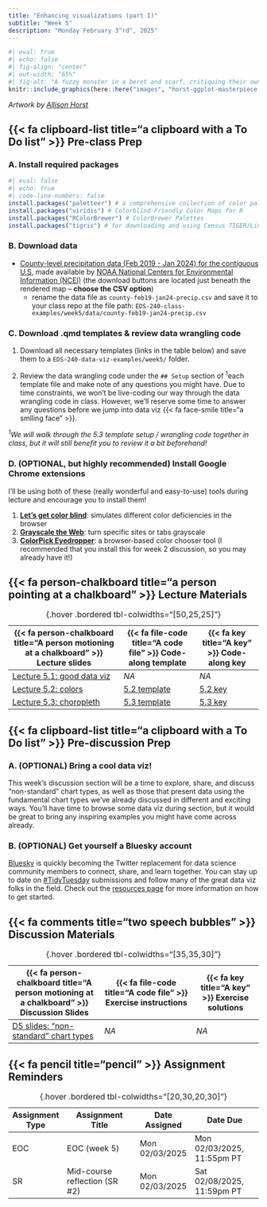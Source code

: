 ```yaml
---
title: "Enhancing visualizations (part I)"
subtitle: "Week 5"
description: "Monday February 3^rd^, 2025"
---
```


```r
#| eval: true 
#| echo: false
#| fig-align: "center"
#| out-width: "65%" 
#| fig-alt: "A fuzzy monster in a beret and scarf, critiquing their own column graph on a canvas in front of them while other assistant monsters (also in berets) carry over boxes full of elements that can be used to customize a graph (like themes and geometric shapes). In the background is a wall with framed data visualizations. Stylized text reads 'ggplot2: build a data masterpiece.'"
knitr::include_graphics(here::here("images", "horst-ggplot-masterpiece.png"))
```

:::{.gray-text .center-text}
*Artwork by [Allison Horst](https://allisonhorst.com/){target="_blank"}*
:::

## {{< fa clipboard-list title="a clipboard with a To Do list" >}} Pre-class Prep {#pre-class-prep}

### A. Install required packages

```r
#| eval: false
#| echo: true
#| code-line-numbers: false
install.packages("paletteer") # a comprehensive collection of color palettes in R using a common interface
install.packages("viridis") # Colorblind-Friendly Color Maps for R
install.packages("RColorBrewer") # ColorBrewer Palettes
install.packages("tigris") # for downloading and using Census TIGER/Line shapefiles in R
```

### B. Download data

- [County-level precipitation data (Feb 2019 - Jan 2024) for the contiguous U.S](https://www.ncei.noaa.gov/access/monitoring/climate-at-a-glance/county/mapping/110/pcp/202401/60/value){target="_blank"}, made available by [NOAA National Centers for Environmental Information (NCEI)](https://www.ncei.noaa.gov/){target="_blank"} (the download buttons are located just beneath the rendered map -- **choose the CSV option**)
  - rename the data file as `county-feb19-jan24-precip.csv` and save it to your class repo at the file path: `EDS-240-class-examples/week5/data/county-feb19-jan24-precip.csv`
  
### C. Download .qmd templates & review data wrangling code

1. Download all necessary templates (links in the table below) and save them to a `EDS-240-data-viz-examples/week5/` folder.

2. Review the data wrangling code under the `## Setup` section of <sup>1</sup>each template file and make note of any questions you might have. Due to time constraints, we won't be live-coding our way through the data wrangling code in class. However, we'll reserve some time to answer any questions before we jump into data viz {{< fa face-smile title="a smiling face" >}}. 

*<sup>1</sup>We will walk through the 5.3 template setup / wrangling code together in class, but it will still benefit you to review it a bit beforehand!*

### D. (OPTIONAL, but highly recommended) Install Google Chrome extensions

I'll be using both of these (really wonderful and easy-to-use) tools during lecture and encourage you to install them!

1. **[Let's get color blind](https://chromewebstore.google.com/detail/lets-get-color-blind/bkdgdianpkfahpkmphgehigalpighjck){target="_blank"}**: simulates different color deficiencies in the browser
2. **[Grayscale the Web](https://chromewebstore.google.com/detail/grayscale-the-web-save-si/mblmpdpfppogibmoobibfannckeeleag){target="_blank"}**: turn specific sites or tabs grayscale
3. **[ColorPick Eyedropper](https://chromewebstore.google.com/detail/colorpick-eyedropper/ohcpnigalekghcmgcdcenkpelffpdolg){target="_blank"}**: a browser-based color chooser tool (I recommended that you install this for week 2 discussion, so you may already have it!)

## {{< fa person-chalkboard title="a person pointing at a chalkboard" >}} Lecture Materials {#lecture-materials}

| {{< fa person-chalkboard title="A person motioning at a chalkboard" >}} Lecture slides   | {{< fa file-code title="A code file" >}} Code-along template | {{< fa key title="A key" >}} Code-along key |
|------------------------------------------------------------------------------------------|--------------------------------------------------------------|---------------------------------------------------|
| [Lecture 5.1: good data viz](lecture-slides/lecture5.1-good-viz-slides.qmd){target="_blank"}  | *NA* | *NA* |
| [Lecture 5.2: colors](lecture-slides/lecture5.2-colors-slides.qmd){target="_blank"} | [5.2 template](https://github.com/EDS-240-Data-Viz/code-along-templates/blob/main/week5/TEMPLATE-lecture5.2-colors.qmd){target="_blank"} | [5.2 key](keys/KEY-lecture5.2-colors.qmd){target="_blank"} |
| [Lecture 5.3: choropleth](lecture-slides/lecture5.3-choropleth-slides.qmd){target="_blank"} | [5.3 template](https://github.com/EDS-240-Data-Viz/code-along-templates/blob/main/week5/TEMPLATE-lecture5.3-choropleth.qmd){target="_blank"} | [5.3 key](keys/KEY-lecture5.3-choropleth.qmd){target="_blank"} |
: {.hover .bordered tbl-colwidths="[50,25,25]"} 

## {{< fa clipboard-list title="a clipboard with a To Do list" >}} Pre-discussion Prep {#pre-discussion-prep} 

### A. (OPTIONAL) Bring a cool data viz!

This week's discussion section will be a time to explore, share, and discuss "non-standard" chart types, as well as those that present data using the fundamental chart types we've already discussed in different and exciting ways. You'll have time to browse some data viz during section, but it would be great to bring any inspiring examples you might have come across already.

### B. (OPTIONAL) Get yourself a Bluesky account

[Bluesky](https://bsky.app/){target="_blank"} is quickly becoming the Twitter replacement for data science community members to connect, share, and learn together. You can stay up to date on [#TidyTuesday](https://bsky.app/hashtag/TidyTuesday){target="_blank"} submissions and follow many of the great data viz folks in the field. Check out the [resources page](../resources.qmd#online-communities) for more information on how to get started.

## {{< fa comments title="two speech bubbles" >}} Discussion Materials {#discussion-materials}

<!-- This week, you'll move beyond the fundamental graphic forms that we covered in lecture and discuss some advanced chart types. These are great options to keep in mind as you continue working on your final project ([HW #4](https://samanthacsik.github.io/EDS-240-data-viz/assignments/HW4.html))! -->

<!-- ::: {.center-text} -->
<!-- [{{< fa person-chalkboard title="A person motioning at a chalkboard" >}} Week 6 discussion slides](https://docs.google.com/presentation/d/10tk6XawtK0GD-XU4VCkupTOBK4tFW0JamKUeufiqlL0/edit#slide=id.p){.btn role="button" target="_blank"}  -->
<!-- ::: -->

| {{< fa person-chalkboard title="A person motioning at a chalkboard" >}} Discussion Slides | {{< fa file-code title="A code file" >}} Exercise instructions | {{< fa key title="A key" >}} Exercise solutions |
|-------------------|-------------------|--------------|
| [D5 slides: "non-standard" chart types](discussion/week5/week5-slides.qmd){target="_blank"} | *NA* | *NA* |
: {.hover .bordered tbl-colwidths="[35,35,30]"} 

<!-- This week, you'll be prepping a data visualization using the data you found / wrangled as part of your final project (HW #4). This does not need to be a polished viz, but should focus on clarity of message. You'll be discussing each others' visualizations and commenting on what the main takeaways are (ideally, you'll walk away with the same message as intended by the plot-creator!). Please complete the following ahead of section: -->

<!-- 1. choose a well-thought out question that you'd like to answer with your selected data set(s)  -->
<!-- 2. hand-draw a plot that you want to create (this can be an important first step before even touching any code) -->
<!-- 3. turn your hand-drawn plot into a ggplot in R! -->
<!-- 4. send both your hand-drawn plot *and* your resulting ggplot to Sevan via DM (Slack) by Tuesday (2/6) evening -->

## {{< fa pencil title="pencil" >}} Assignment Reminders {#assignment-reminders}

| Assignment Type | Assignment Title               | Date Assigned  | Date Due                   |
|-----------------|--------------------------------|----------------|----------------------------|
| EOC             | EOC (week 5)                   | Mon 02/03/2025 | Mon 02/03/2025, 11:55pm PT |
| SR              | Mid-course reflection (SR #2)  | Mon 02/03/2025 | Sat 02/08/2025, 11:59pm PT |
: {.hover .bordered tbl-colwidths="[20,30,20,30]"}

<!-- | Assignment Type | Assignment Title                                               | Date Assigned  | Date Due                   | -->
<!-- |-----------------|----------------------------------------------------------------|----------------|----------------------------| -->
<!-- | EOC             | [EOC (week 5)](https://forms.gle/s7NGALzHPbfcy8JC9)            | Mon 02/03/2025 | Mon 02/03/2025, 11:55pm PT | -->
<!-- | SR              | [Mid-course reflection (SR #2)](assignments/SR2-midcourse.qmd) | Mon 02/03/2025 | Sat 02/08/2025, 11:59pm PT | -->
<!-- : {.hover .bordered tbl-colwidths="[20,30,20,30]"} -->
